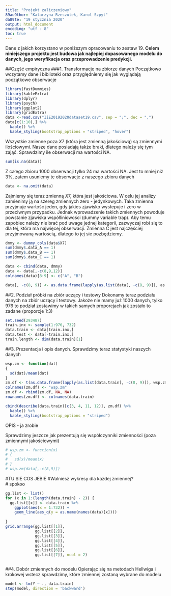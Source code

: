 ```yaml
---
title: "Projekt zaliczeniowy"
89au9thor: "Katarzyna Rzeszutek, Karol Szpyt"
da89te: "19 stycznia 2020"
output: html_document
encoding: "utf - 8"
toc: true
---
```

Dane z jakich korzystano w poniższym opracowaniu to zestaw 19. **Celem niniejszego projektu jest budowa jak najlepiej dopasowanego modelu do danych, jego weryfikacja oraz przeprowadzenie predykcji.**


##Część empiryczna
###1. Transformacje na zbiorze danych
Początkowo wczytamy dane i biblioteki oraz przyględniemy się jak wyglądają początkowe obserwacje
```r
library(fastDummies)
library(kableExtra)
library(dplyr)
library(psych)
library(ggplot2)
library(gridExtra)
data <-read.csv("IiE20192020dataset19.csv", sep = ";", dec = ",")
data[c(1:10),] %>% 
  kable() %>%
  kable_styling(bootstrap_options = "striped", "hover")
```
Wszystkie zmienne poza $X7$ (która jest zmienną jakościową) są zmiennymi ilościowymi. Nasze dane posiadają także braki, dlatego należy się tym zająć. Sprawdzimy ile obserwacji ma wartości NA.
```r
sum(is.na(data))
```
Z całego zbioru 1000 obserwacji tylko 24 ma wartości NA. Jest to mniej niż 3%, zatem usuniemy te obserwacje z naszego zbioru danych

```r
data <- na.omit(data)
```
Zajmiemy się teraz zmienną $X7$, która jest jakościowa. W celu jej analizy zamienimy ją na szereg zmiennych zero - jedynkowych. Taka zmienna przyjmuje wartość jeden, gdy jakies zjawisko wystepuje i zero w przeciwnym przypadku. Jednak wprowadzenie takich zmiennych powoduje powstanie zjawiska współliniowości (dummy variable trap). Aby temu zapobiec należy nie brać pod uwage jednej kategorii, zazwyczaj robi się to dla tej, która ma najwięcej obserwacji. Zmienna C jest najczęściej przyjmowaną wartością, dlatego to jej sie pozbędziemy.

```r
dmmy <- dummy_cols(data$X7)
sum(dmmy$.data_A == 1)
sum(dmmy$.data_B == 1)
sum(dmmy$.data_C == 1)
```

```r
data <- cbind(data, dmmy)
data <- data[,-c(8,9,12)]
colnames(data)[8:9] <- c("A", "B") 

data[, -c(8, 9)] <- as.data.frame(lapply(as.list(data[, -c(8, 9)]), as.numeric))
```

##2. Podział próbki na zbiór uczący i testowy 
Dokonamy teraz podziału danych na zbiór uczący i testowy. Jakoże nie mamy już 1000 danych, tylko 976 to podział zostawimy w takich samych proporcjach jak zostało to zadane (proporcje 1:3)
```r
set.seed(293487)
train.inx <- sample(1:976, 732)
data.train <- data[train.inx,]
data.test <- data[-train.inx,]
train.length <- dim(data.train)[1]
```

##3. Prezentacja i opis danych.
Sprawdzimy teraz statystyki naszych danych
```r
wsp.zm <- function(dat) 
{
  sd(dat)/mean(dat)
}
zm.df <- t(as.data.frame(lapply(as.list(data.train[, -c(8, 9)]), wsp.zm)))
colnames(zm.df) <- "wsp.zm"
zm.df <- rbind(zm.df, NA, NA)
rownames(zm.df) <- colnames(data.train)

cbind(describe(data.train)[c(3, 4, 11, 12)], zm.df) %>%
  kable() %>%
  kable_styling(bootstrap_options = "striped")
```
OPIS - ja zrobie
  
  Sprawdzimy jeszcze jak prezentują się współczynniki zmienności (poza zmiennymi jakościowymi)
```r
# wsp.zm <- function(x) 
# {
#   sd(x)/mean(x)
# }
# wsp.zm(data[,-c(8,9)])
```
#TU SIE COS JEBIE
#Walniesz wykresy dla kazdej zmiennej?  
# spokoo
```r
gg.list <- list()
for (x in 1:(length(data.train) - 2)) {
  gg.list[[x]] <- data.train %>%
    ggplot(aes(x = 1:732)) +
    geom_line(aes_q(y = as.name(names(data)[x])))
  
}
grid.arrange(gg.list[[1]], 
             gg.list[[2]], 
             gg.list[[3]], 
             gg.list[[4]], 
             gg.list[[5]],
             gg.list[[6]], 
             gg.list[[7]], ncol = 2) 
```

  
```r

```

##4. Dobór zmiennych do modelu
Opierając się na metodach Hellwiga i krokowej wstecz sprawdzimy, które zmiennej zostaną wybrane do modelu


```r
model <- lm(Y ~ ., data.train)
step(model, direction = 'backward')
```
  
  
  
  
